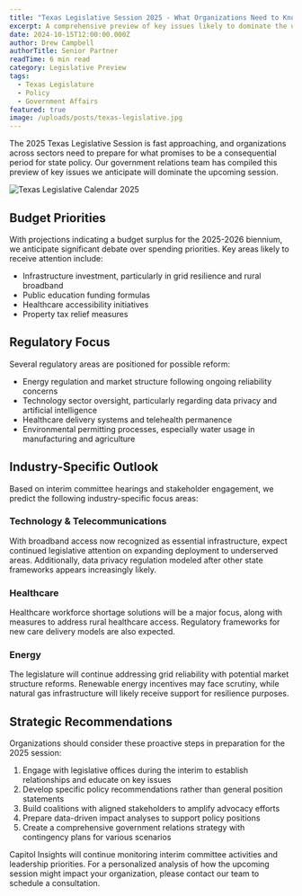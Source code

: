```yaml
---
title: "Texas Legislative Session 2025 - What Organizations Need to Know"
excerpt: A comprehensive preview of key issues likely to dominate the upcoming legislative session and how they may impact various sectors.
date: 2024-10-15T12:00:00.000Z
author: Drew Campbell
authorTitle: Senior Partner
readTime: 6 min read
category: Legislative Preview
tags:
  - Texas Legislature
  - Policy
  - Government Affairs
featured: true
image: /uploads/posts/texas-legislative.jpg
---
```


The 2025 Texas Legislative Session is fast approaching, and organizations across sectors need to prepare for what promises to be a consequential period for state policy. Our government relations team has compiled this preview of key issues we anticipate will dominate the upcoming session.

![Texas Legislative Calendar 2025](/uploads/posts/texas-legislative.jpg)

## Budget Priorities

With projections indicating a budget surplus for the 2025-2026 biennium, we anticipate significant debate over spending priorities. Key areas likely to receive attention include:

- Infrastructure investment, particularly in grid resilience and rural broadband
- Public education funding formulas
- Healthcare accessibility initiatives
- Property tax relief measures

## Regulatory Focus

Several regulatory areas are positioned for possible reform:

- Energy regulation and market structure following ongoing reliability concerns
- Technology sector oversight, particularly regarding data privacy and artificial intelligence
- Healthcare delivery systems and telehealth permanence
- Environmental permitting processes, especially water usage in manufacturing and agriculture

## Industry-Specific Outlook

Based on interim committee hearings and stakeholder engagement, we predict the following industry-specific focus areas:

### Technology & Telecommunications

With broadband access now recognized as essential infrastructure, expect continued legislative attention on expanding deployment to underserved areas. Additionally, data privacy regulation modeled after other state frameworks appears increasingly likely.

### Healthcare

Healthcare workforce shortage solutions will be a major focus, along with measures to address rural healthcare access. Regulatory frameworks for new care delivery models are also expected.

### Energy

The legislature will continue addressing grid reliability with potential market structure reforms. Renewable energy incentives may face scrutiny, while natural gas infrastructure will likely receive support for resilience purposes.

## Strategic Recommendations

Organizations should consider these proactive steps in preparation for the 2025 session:

1. Engage with legislative offices during the interim to establish relationships and educate on key issues
2. Develop specific policy recommendations rather than general position statements
3. Build coalitions with aligned stakeholders to amplify advocacy efforts
4. Prepare data-driven impact analyses to support policy positions
5. Create a comprehensive government relations strategy with contingency plans for various scenarios

Capitol Insights will continue monitoring interim committee activities and leadership priorities. For a personalized analysis of how the upcoming session might impact your organization, please contact our team to schedule a consultation.
